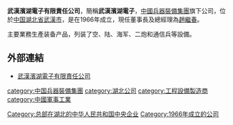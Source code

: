 '''武漢濱湖電子有限責任公司'''，簡稱'''武漢濱湖電子'''，[[中國兵器裝備集團|中國兵器裝備集團]]旗下公司，位於[[中国|中国]][[湖北省|湖北省]][[武漢市|武漢市]]，是在1966年成立，現任董事長及總經理為[[趙繼春|趙繼春]]。

主要業務生產装备产品，列装了空、陆、海军、二炮和通信兵等設備。

==外部連結==
*[https://web.archive.org/web/20170703173410/http://www.whbhdz.cn/ 武漢濱湖電子有限責任公司]
 
[[Category:总部在湖北的中华人民共和国中央企业|Category:总部在湖北的中华人民共和国中央企业]]
[[category:中国兵器裝備集團|category:中国兵器裝備集團]]
[[category:湖北公司|category:湖北公司]]
[[category:工程設備製造商|category:工程設備製造商]]
[[category:中國軍事工業|category:中國軍事工業]]
[[Category:1966年成立的公司|Category:1966年成立的公司]]